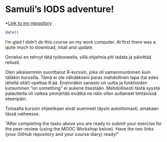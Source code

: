 
# Samuli's IODS adventure!

*[Link to my repository](https://github.com/sampotarmo/IODS-project)

```r
date()
```

I'm glad I didn't do this course on my work computer. At first there was a quite much to download, intall and update.

Onneksi en tehnyt tätä työkoneella, sillä ohjelmia piti ladata ja päivittää reilusti.

Olen aikaisemmin suorittanut R-kurssin, joka oli samanmuotoinen kuin tälläkin kurssilla. Tämä ei ole nähdäkseni paras mahdollinen tapa (tai edes lähellä sitä!) opettaa R:ää. Ensinnäkin sanasto on uutta ja funktioiden kutsuminen "on something" ei aukene itsestään. Mahdollisesti tästä syystä palautteita oli vaikea ymmärtää eivätkä ne näin ollen auttaneet tehtävissä eteenpäin.

Toisaalta kurssin ohjeetkaan eivät auenneet täysin aukottomasti, ainakaan tässä vaiheessa.

"After completing the tasks above you are ready to submit your exercise for the peer-review (using the MOOC Workshop below). Have the two links (your GitHub repository and your course diary) ready!"